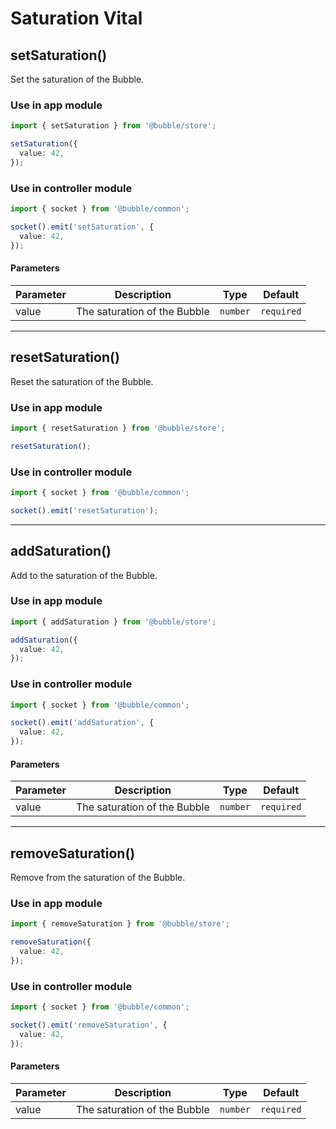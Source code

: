 # Saturation Vital

## setSaturation()

Set the saturation of the Bubble.

### Use in app module

```typescript
import { setSaturation } from '@bubble/store';

setSaturation({
  value: 42,
});
```

### Use in controller module

```typescript
import { socket } from '@bubble/common';

socket().emit('setSaturation', {
  value: 42,
});
```

#### Parameters

| Parameter | Description                  | Type     | Default    |
| --------- | ---------------------------- | -------- | ---------- |
| value     | The saturation of the Bubble | `number` | `required` |

---

## resetSaturation()

Reset the saturation of the Bubble.

### Use in app module

```typescript
import { resetSaturation } from '@bubble/store';

resetSaturation();
```

### Use in controller module

```typescript
import { socket } from '@bubble/common';

socket().emit('resetSaturation');
```

---

## addSaturation()

Add to the saturation of the Bubble.

### Use in app module

```typescript
import { addSaturation } from '@bubble/store';

addSaturation({
  value: 42,
});
```

### Use in controller module

```typescript
import { socket } from '@bubble/common';

socket().emit('addSaturation', {
  value: 42,
});
```

#### Parameters

| Parameter | Description                  | Type     | Default    |
| --------- | ---------------------------- | -------- | ---------- |
| value     | The saturation of the Bubble | `number` | `required` |

---

## removeSaturation()

Remove from the saturation of the Bubble.

### Use in app module

```typescript
import { removeSaturation } from '@bubble/store';

removeSaturation({
  value: 42,
});
```

### Use in controller module

```typescript
import { socket } from '@bubble/common';

socket().emit('removeSaturation', {
  value: 42,
});
```

#### Parameters

| Parameter | Description                  | Type     | Default    |
| --------- | ---------------------------- | -------- | ---------- |
| value     | The saturation of the Bubble | `number` | `required` |
